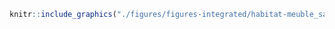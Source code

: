 <!-- #### Habitats - Meuble sans falaise {-} -->


<!-- -------------------------------------------------- -->

```r
knitr::include_graphics("./figures/figures-integrated/habitat-meuble_sans_falaise.png")
```

<br>
